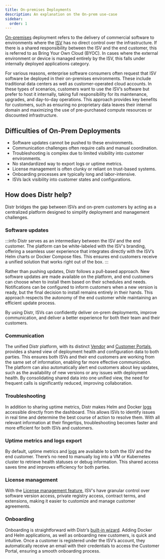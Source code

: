 ```yaml
---
title: On-premises Deployments
description: An explanation on the On-prem use-case
sidebar:
  order: 1
---
```


[On-premises](https://glasskube.dev/glossary/on-premises-definition/) deployment refers to the delivery of commercial software to environments where the [ISV](https://glasskube.dev/glossary/isv-meaning/) has no direct control over the infrastructure. If there is a shared responsibility between the ISV and the end customer, this is referred to as Bring Your Own Cloud (BYOC). In cases where the external environment or device is managed entirely by the ISV, this falls under internally deployed applications category.

For various reasons, enterprise software consumers often request that ISV software be deployed in their on-premises environments. These include traditional data centers as well as customer-operated cloud accounts. In these types of scenarios, customers want to use the ISV’s software but prefer to host it internally, taking full responsibility for its maintenance, upgrades, and day-to-day operations. This approach provides key benefits for customers, such as ensuring no proprietary data leaves their internal domain and maximizing the use of pre-purchased compute resources or discounted infrastructure.

## Difficulties of On-Prem Deployments

- Software updates cannot be pushed to these environments.
- Communication challenges often require calls and manual coordination.
- Troubleshooting is complex due to limited visibility into customer environments.
- No standardized way to export logs or uptime metrics.
- License management is often clunky or reliant on trust-based systems.
- Onboarding processes are typically long and labor-intensive.
- ISVs lack visibility into customer states and configurations.

## How does Distr help?

Distr bridges the gap between ISVs and on-prem customers by acting as a centralized platform designed to simplify deployment and management challenges.

### Software updates

:::info
Distr serves as an intermediary between the ISV and the end customer. The platform can be white-labeled with the ISV's branding, offering a seamless user experience that integrates directly with the ISV’s Helm charts or Docker Compose files. This ensures end customers receive a unified solution that works right out of the box.
:::

Rather than pushing updates, Distr follows a pull-based approach. New software updates are made available on the platform, and end customers can choose when to install them based on their schedules and needs. Notifications can be configured to inform customers when a new version is ready, but the final decision to install remains entirely in their hands. This approach respects the autonomy of the end customer while maintaining an efficient update process.

By using Distr, ISVs can confidently deliver on-prem deployments, improve communication, and deliver a better experience for both their team and their customers.

### Communication

The unified Distr platform, with its distinct [Vendor](/docs/product/vendor-portal/) and [Customer Portals](/docs/product/customer-portal/), provides a shared view of deployment health and configuration data to both parties. This ensures both ISVs and their end customers are working from the same set of information, enabling far more effective communication. The platform can also automatically alert end customers about key updates, such as the availability of new versions or any issues with deployment health. By consolidating shared data into one unified view, the need for frequent calls is significantly reduced, improving collaboration.

### Troubleshooting

In addition to sharing uptime metrics, Distr makes Helm and Docker [logs](/docs/product/customer-portal/#2-access-to-view-current-deployment-logs) accessible directly from the dashboard. This allows ISVs to identify issues in real time and determine the best course of action to resolve them. With all relevant information at their fingertips, troubleshooting becomes faster and more efficient for both ISVs and customers.

### Uptime metrics and logs export

By default, uptime metrics and [logs](/docs/product/customer-portal/#2-access-to-view-current-deployment-logs) are available to both the ISV and the end customer. There’s no need to manually log into a VM or Kubernetes cluster to retrieve health statuses or debug information. This shared access saves time and improves efficiency for both parties.

### License management

With the [License management feature](/docs/guides/license-mgmt/), ISV's have granular control over software version access, private registry access, contract terms, and extensions, making it easier to customize and manage customer agreements.

### Onboarding

Onboarding is straightforward with Distr’s [built-in wizard](/docs/getting-started/quickstart/#follow-the-onboarding-wizard-to-get-started). Adding Docker and Helm applications, as well as onboarding new customers, is quick and intuitive. Once a customer is registered under the ISV’s account, they automatically receive an email with their credentials to access the Customer Portal, ensuring a smooth onboarding process.
